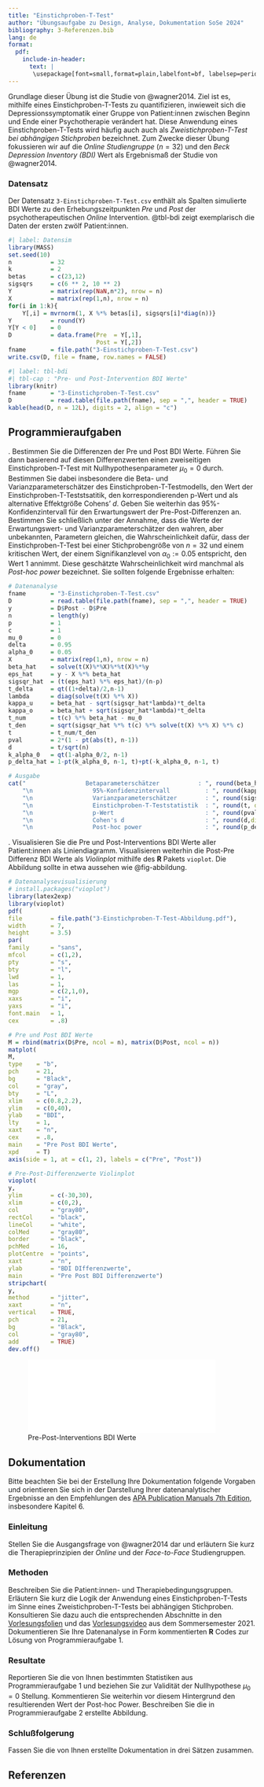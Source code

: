 ---
title: "Einstichproben-T-Test"
author: "Übungsaufgabe zu Design, Analyse, Dokumentation SoSe 2024"
bibliography: 3-Referenzen.bib
lang: de
format: 
  pdf:
    include-in-header:
      text: |
       \usepackage[font=small,format=plain,labelfont=bf, labelsep=period,justification=justified,singlelinecheck=false]{caption}
---

Grundlage dieser Übung ist die Studie von @wagner2014. Ziel ist es, mithilfe eines
Einstichproben-T-Tests zu quantifizieren, inwieweit sich die Depressionssymptomatik
einer Gruppe von Patient:innen zwischen Beginn und Ende einer Psychotherapie verändert 
hat. Diese Anwendung eines Einstichproben-T-Tests wird häufig auch auch als 
*Zweistichproben-T-Test bei abhängigen Stichproben* bezeichnet. Zum Zwecke dieser 
Übung fokussieren wir auf die *Online Studiengruppe* ($n = 32$) und den 
*Beck Depression Inventory (BDI)* Wert als Ergebnismaß der Studie von @wagner2014.

### Datensatz {-}

Der Datensatz `3-Einstichproben-T-Test.csv` enthält als Spalten simulierte BDI
Werte zu den Erhebungszeitpunkten *Pre* und *Post* der psychotherapeutischen 
*Online* Intervention. @tbl-bdi zeigt exemplarisch die Daten der ersten zwölf Patient:innen.

```{r, echo = F, eval = F}
#| label: Datensim
library(MASS)                                                                   # Multivariate Normalverteilung
set.seed(10)                                                                    # Ergebnisreproduzierbarkeit
n           = 32                                                                # Anzahl Patient:innen
k           = 2                                                                 # Anzahl Gruppen (Pre/Post)
betas       = c(23,12)                                                          # Erwartungswertparameter \mu_{pre}/\mu_{post}
sigsqrs     = c(6 ** 2, 10 ** 2)                                                # Varianzparameter \sigma^2_{pre}/\sigma^2_{post}
Y           = matrix(rep(NaN,n*2), nrow = n)                                    # Datensatzarrayinitialisierung
X           = matrix(rep(1,n), nrow = n)                                        # Designmatrix 
for(i in 1:k){                                                                  # Pre-Post Iteration                
    Y[,i] = mvrnorm(1, X %*% betas[i], sigsqrs[i]*diag(n))}                     # Datenrealisierung
Y           = round(Y)                                                          # diskrete BDI Werte
Y[Y < 0]    = 0                                                                 # natürliche BDI Werte
D           = data.frame(Pre  = Y[,1],                                          # Pre BDI Werte
                         Post = Y[,2])                                          # Post BDI Werte 
fname       = file.path("3-Einstichproben-T-Test.csv")                          # Dateiname
write.csv(D, file = fname, row.names = FALSE)                                   # Speichern 
```

```{r echo = F, warning = F}
#| label: tbl-bdi
#| tbl-cap : "Pre- und Post-Intervention BDI Werte"
library(knitr)                                                                  # knitr für Tabellen
fname       = "3-Einstichproben-T-Test.csv"                                     # Dateiname
D           = read.table(file.path(fname), sep = ",", header = TRUE)            # Laden des Datensatzes
kable(head(D, n = 12L), digits = 2, align = "c")                                # Markdowntabellenoutput für head(D)
``` 

\newpage
## Programmieraufgaben {-}

\noindent 1. Bestimmen Sie die Differenzen der Pre und Post BDI Werte. Führen Sie dann
basierend auf diesen Differenzwerten einen zweiseitigen Einstichproben-T-Test 
mit Nullhypothesenparameter $\mu_0 = 0$ durch. Bestimmen Sie dabei insbesondere die Beta- und 
Varianzparameterschätzer des Einstichproben-T-Testmodells, den Wert der
Einstichproben-T-Teststsatitik, den korrespondierenden p-Wert und als alternative 
Effektgröße Cohens' $d$. Geben Sie weiterhin das 95\%-Konfidenzintervall für den 
Erwartungswert der Pre-Post-Differenzen an. Bestimmen Sie schließlich unter 
der Annahme, dass die Werte der Erwartungswert- und Varianzparameterschätzer 
den wahren, aber unbekannten, Parametern gleichen, die Wahrscheinlichkeit dafür, 
dass der Einstichproben-T-Test bei einer Stichprobengröße von $n = 32$ und einem
kritischen Wert, der einem Signifikanzlevel von $\alpha_0 := 0.05$ entspricht,
den Wert 1 annimmt. Diese geschätzte Wahrscheinlichkeit wird manchmal als 
*Post-hoc power* bezeichnet. Sie sollten folgende Ergebnisse erhalten:

\footnotesize
```{r echo = F, warning = F}
# Datenanalyse
fname       = "3-Einstichproben-T-Test.csv"                                     # Dateiname
D           = read.table(file.path(fname), sep = ",", header = TRUE)            # Laden des Datensatzes
y           = D$Post - D$Pre                                                    # Post-Pre Differenzwerte
n           = length(y)                                                         # Anzahl Datenpunkte
p           = 1                                                                 # Anzahl Betaparameter
c           = 1                                                                 # Kontrastgewichtsvektor
mu_0        = 0                                                                 # Nullhypothesenparameter       
delta       = 0.95                                                              # Konfidenzlevel
alpha_0     = 0.05                                                              # Signifikanzlevel  
X           = matrix(rep(1,n), nrow = n)                                        # Einstichproben-T-Test Designmatrix 
beta_hat    = solve(t(X)%*%X)%*%t(X)%*%y                                        # Betaparameterschätzer
eps_hat     = y - X %*% beta_hat                                                # Residuenvektor 
sigsqr_hat  = (t(eps_hat) %*% eps_hat)/(n-p)                                    # Varianzparameterschätzer
t_delta     = qt((1+delta)/2,n-1)                                               # \Psi^{-1}(1+\delta)/2, n-1)
lambda      = diag(solve(t(X) %*% X))                                           # \lambda_j Werte
kappa_u     = beta_hat - sqrt(sigsqr_hat*lambda)*t_delta                        # untere Konfidenzintervallgrenze
kappa_o     = beta_hat + sqrt(sigsqr_hat*lambda)*t_delta                        # obere Konfidenzintervallgrenze
t_num       = t(c) %*% beta_hat - mu_0                                          # Zähler der Einstichproben-T-Teststatistik
t_den       = sqrt(sigsqr_hat %*% t(c) %*% solve(t(X) %*% X) %*% c)             # Nenner der Einstichproben-T-Teststatistik
t           = t_num/t_den                                                       # Wert der Einstichproben-T-Teststatistik
pval        = 2*(1 - pt(abs(t), n-1))                                           # p-Wert bei zweiseitigem Einstichproben-T-Test
d           = t/sqrt(n)                                                         # Cohen's d
k_alpha_0   = qt(1-alpha_0/2, n-1)                                              # kritischer Wert 
p_delta_hat = 1-pt(k_alpha_0, n-1, t)+pt(-k_alpha_0, n-1, t)                    # "Post-hoc power"

# Ausgabe
cat("                 Betaparameterschätzer           : ", round(beta_hat, digits = 3),
    "\n                 95%-Konfidenzintervall          : ", round(kappa_u,digits = 3), round(kappa_o,digits = 3),
    "\n                 Varianzparameterschätzer        : ", round(sigsqr_hat, digits = 3),
    "\n                 Einstichproben-T-Teststatistik  : ", round(t, digits = 3),
    "\n                 p-Wert                          : ", round(pval, digits = 3),
    "\n                 Cohen's d                       : ", round(d,digits = 3),
    "\n                 Post-hoc power                  : ", round(p_delta_hat,digits = 3))                                       
```
\normalsize

\noindent 2. Visualisieren Sie die Pre und Post-Interventions BDI Werte aller Patient:innen
als Liniendiagramm. Visualisieren weiterhin die Post-Pre Differenz BDI Werte
als *Violinplot* mithilfe des **R** Pakets `vioplot`. Die Abbildung sollte in 
etwa aussehen wie @fig-abbildung.

```{r echo = F, eval = F, warning = F}
# Datenanalysevisualisierung
# install.packages("vioplot")
library(latex2exp)
library(vioplot)
pdf(
file        = file.path("3-Einstichproben-T-Test-Abbildung.pdf"),
width       = 7,
height      = 3.5)
par(
family      = "sans",
mfcol       = c(1,2),
pty         = "s",
bty         = "l",
lwd         = 1,
las         = 1,
mgp         = c(2,1,0),
xaxs        = "i",
yaxs        = "i",
font.main   = 1,
cex         = .8)

# Pre und Post BDI Werte
M = rbind(matrix(D$Pre, ncol = n), matrix(D$Post, ncol = n))
matplot(
M,
type    = "b",
pch     = 21,
bg      = "Black",
col     = "gray",
bty     = "L",
xlim    = c(0.8,2.2),
ylim    = c(0,40),
ylab    = "BDI",
lty     = 1,
xaxt    = "n",
cex     = .8,
main    = "Pre Post BDI Werte",
xpd     = T)
axis(side = 1, at = c(1, 2), labels = c("Pre", "Post"))

# Pre-Post-Differenzwerte Violinplot
vioplot(
y,
ylim        = c(-30,30),
xlim        = c(0,2),
col         = "gray80",                          
rectCol     = "black",                           
lineCol     = "white",                           
colMed      = "gray80",                         
border      = "black",                            
pchMed      = 16,                                
plotCentre  = "points",
xaxt        = "n",
ylab        = "BDI DIfferenzwerte",
main        = "Pre Post BDI Differenzwerte")
stripchart(
y, 
method      = "jitter", 
xaxt        = "n",
vertical    = TRUE, 
pch         = 21,
bg          = "Black",
col         = "gray80",
add         = TRUE)
dev.off()
```
![Pre-Post-Interventions BDI Werte](3-Einstichproben-T-Test-Abbildung.pdf){#fig-abbildung fig-align="center" width=90%}  

\newpage
## Dokumentation

Bitte beachten Sie bei der Erstellung Ihre Dokumentation folgende Vorgaben und 
orientieren Sie sich in der Darstellung Ihrer datenanalytischer Ergebnisse an
den Empfehlungen des [APA Publication Manuals 7th Edition](https://apastyle.apa.org/products/publication-manual-7th-edition), insbesondere Kapitel 6. 

### Einleitung {-}

Stellen Sie die Ausgangsfrage von  @wagner2014 dar und erläutern Sie kurz die
Therapieprinzipien der *Online* und der *Face-to-Face* Studiengruppen. 

### Methoden {-}

Beschreiben Sie die Patient:innen- und Therapiebedingungsgruppen. Erläutern Sie 
kurz die Logik der Anwendung eines Einstichproben-T-Tests im Sinne
eines Zweistichproben-T-Tests bei abhängigen Stichproben. Konsultieren Sie dazu
auch die entsprechenden Abschnitte in den  [Vorlesungsfolien](https://bit.ly/3Uk92c2) 
und das [Vorlesungsvideo](https://youtu.be/ChpvGVE5DSs) aus dem Sommersemester 2021.
Dokumentieren Sie Ihre Datenanalyse in Form kommentierten **R** Codes zur Lösung
von Programmieraufgabe 1.

### Resultate {-}

Reportieren Sie die von Ihnen bestimmten Statistiken aus Programmieraufgabe 1
und beziehen Sie zur Validität der Nullhypothese $\mu_0 = 0$ Stellung. Kommentieren
Sie weiterhin vor diesem Hintergrund den resultierenden Wert der Post-hoc Power.
Beschreiben Sie die in Programmieraufgabe 2 erstellte Abbildung.

### Schlußfolgerung {-}

Fassen Sie die von Ihnen erstellte Dokumentation in drei Sätzen zusammen.

## Referenzen
\footnotesize
